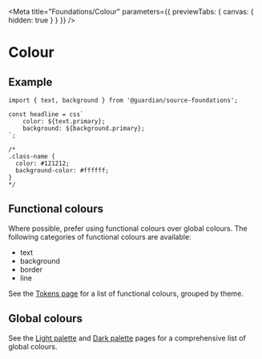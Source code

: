
<Meta
	title="Foundations/Colour"
	parameters={{ previewTabs: { canvas: { hidden: true } } }}
/>

# Colour

## Example

```tsx
import { text, background } from '@guardian/source-foundations';

const headline = css`
	color: ${text.primary};
	background: ${background.primary};
`;

/*
.class-name {
  color: #121212;
  background-color: #ffffff;
}
*/
```

## Functional colours

Where possible, prefer using functional colours over global colours. The
following categories of functional colours are available:

-   text
-   background
-   border
-   line

See the [Tokens page](https://theguardian.design/2a1e5182b/p/1377a6-tokens/b/293ddb)
for a list of functional colours, grouped by theme.

## Global colours

See the [Light palette](https://theguardian.design/2a1e5182b/p/492a30-light-palette)
and [Dark palette](https://theguardian.design/2a1e5182b/p/75f7ca-dark-palette)
pages for a comprehensive list of global colours.
